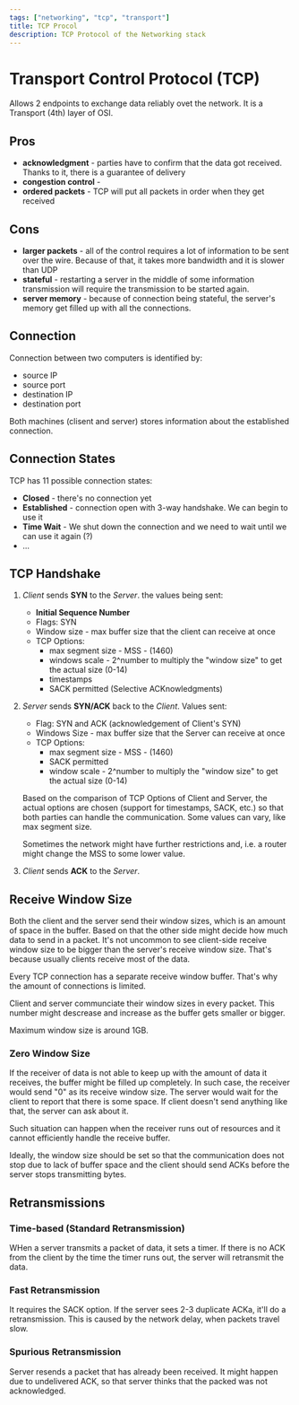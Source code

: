 ```yaml
---
tags: ["networking", "tcp", "transport"]
title: TCP Procol
description: TCP Protocol of the Networking stack
---
```



# Transport Control Protocol (TCP)

Allows 2 endpoints to exchange data reliably ovet the network. It is a Transport
(4th) layer of OSI.

## Pros

- **acknowledgment** - parties have to confirm that the data got received.
  Thanks to it, there is a guarantee of delivery
- **congestion control** - 
- **ordered packets** - TCP will put all packets in order when they get received

## Cons

- **larger packets** - all of the control requires a lot of information to be
  sent over the wire. Because of that, it takes more bandwidth and it is slower
  than UDP
- **stateful** - restarting a server in the middle of some information
  transmission will require the transmission to be started again.
- **server memory** - because of connection being stateful, the server's memory
  get filled up with all the connections.

## Connection

Connection between two computers is identified by:

- source IP
- source port
- destination IP
- destination port

Both machines (clisent and server) stores information about the established
connection.

## Connection States

TCP has 11 possible connection states:

- **Closed** - there's no connection yet
- **Established** - connection open with 3-way handshake. We can begin to use it
- **Time Wait** - We shut down the connection and we need to wait until we can
  use it again (?)
- ...

## TCP Handshake

1. _Client_ sends **SYN** to the _Server_. the values being sent:
    - **Initial Sequence Number**
    - Flags: SYN
    - Window size - max buffer size that the client can receive at once
    - TCP Options:
        - max segment size - MSS - (1460)
        - windows scale - 2^number to multiply the "window size" to get the
          actual size (0-14)
        - timestamps
        - SACK permitted (Selective ACKnowledgments)
2. *Server* sends **SYN/ACK** back to the _Client_. Values sent:
    - Flag: SYN and ACK (acknowledgement of Client's SYN)
    - Windows Size - max buffer size that the Server can receive at once
    - TCP Options:
        - max segment size - MSS - (1460)
        - SACK permitted
        - window scale - 2^number to multiply the "window size" to get the
          actual size (0-14)

    Based on the comparison of TCP Options of Client and Server, the actual
    options are chosen (support for timestamps, SACK, etc.) so that both parties
    can handle the communication. Some values can vary, like max segment size.

    Sometimes the network might have further restrictions and, i.e. a router
    might change the MSS to some lower value.

3. *Client* sends **ACK** to the *Server*.

## Receive Window Size

Both the client and the server send their window sizes, which is an amount of
space in the buffer. Based on that the other side might decide how much data to
send in a packet. It's not uncommon to see client-side receive window size to be
bigger than the server's receive window size. That's because usually clients
receive most of the data.

Every TCP connection has a separate receive window buffer. That's why the amount
of connections is limited.

Client and server communciate their window sizes in every packet. This number
might descrease and increase as the buffer gets smaller or bigger.

Maximum window size is around 1GB.

### Zero Window Size

If the receiver of data is not able to keep up with the amount of data it
receives, the buffer might be filled up completely. In such case, the receiver
would send "0" as its receive window size. The server would wait for the client
to report that there is some space. If client doesn't send anything like that,
the server can ask about it.

Such situation can happen when the receiver runs out of resources and it cannot
efficiently handle the receive buffer.

Ideally, the window size should be set so that the communication does not stop
due to lack of buffer space and the client should send ACKs before the server
stops transmitting bytes.

## Retransmissions

### Time-based (Standard Retransmission)

 WHen a server transmits a packet of data, it sets a timer. If there is no ACK
 from the client by the time the timer runs out, the server will retransmit the
 data.

### Fast Retransmission

It requires the SACK option. If the server sees 2-3 duplicate ACKa, it'll do a
retransmission. This is caused by the network delay, when packets travel slow.

### Spurious Retransmission

Server resends a packet that has already been received. It might happen due to
undelivered ACK, so that server thinks that the packed was not acknowledged.


